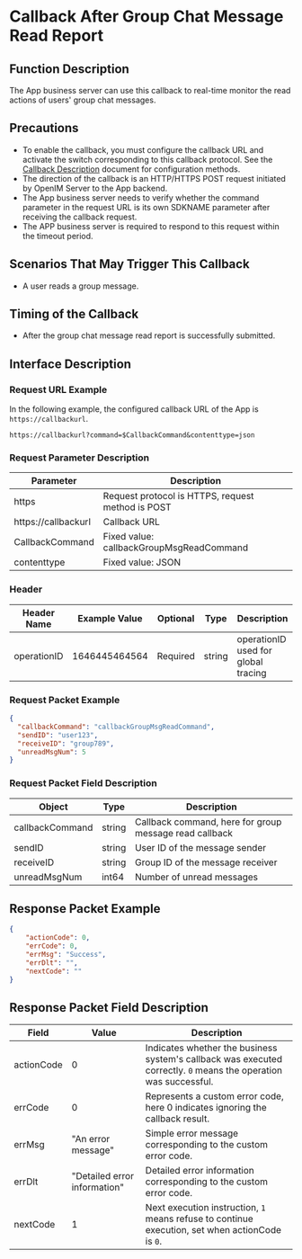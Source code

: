 # Callback After Group Chat Message Read Report

## Function Description
The App business server can use this callback to real-time monitor the read actions of users' group chat messages.

## Precautions
- To enable the callback, you must configure the callback URL and activate the switch corresponding to this callback protocol. See the [Callback Description](../introduction) document for configuration methods.
- The direction of the callback is an HTTP/HTTPS POST request initiated by OpenIM Server to the App backend.
- The App business server needs to verify whether the command parameter in the request URL is its own SDKNAME parameter after receiving the callback request.
- The APP business server is required to respond to this request within the timeout period.

## Scenarios That May Trigger This Callback
- A user reads a group message.

## Timing of the Callback
- After the group chat message read report is successfully submitted.

## Interface Description

### Request URL Example
In the following example, the configured callback URL of the App is `https://callbackurl`.
```plaintext
https://callbackurl?command=$CallbackCommand&contenttype=json
```

### Request Parameter Description

| Parameter            | Description                                    |
|----------------------|------------------------------------------------|
| https                | Request protocol is HTTPS, request method is POST |
| https://callbackurl  | Callback URL                                   |
| CallbackCommand      | Fixed value: callbackGroupMsgReadCommand       |
| contenttype          | Fixed value: JSON                              |

### Header
| Header Name | Example Value  | Optional | Type   | Description                        |
|-------------|----------------|----------|--------|------------------------------------|
| operationID | 1646445464564  | Required | string | operationID used for global tracing |

### Request Packet Example
```json
{
  "callbackCommand": "callbackGroupMsgReadCommand",
  "sendID": "user123",
  "receiveID": "group789",
  "unreadMsgNum": 5
}
```

### Request Packet Field Description

| Object           | Type   | Description                                          |
|------------------|--------|------------------------------------------------------|
| callbackCommand  | string | Callback command, here for group message read callback |
| sendID           | string | User ID of the message sender                        |
| receiveID        | string | Group ID of the message receiver                     |
| unreadMsgNum     | int64  | Number of unread messages                            |

## Response Packet Example

```json
{
    "actionCode": 0,
    "errCode": 0,
    "errMsg": "Success",
    "errDlt": "",
    "nextCode": ""
}
```

## Response Packet Field Description

| Field       | Value | Description                                             |
|-------------|-------|---------------------------------------------------------|
| actionCode  | 0     | Indicates whether the business system's callback was executed correctly. `0` means the operation was successful. |
| errCode     | 0     | Represents a custom error code, here 0 indicates ignoring the callback result.   |
| errMsg      | "An error message" | Simple error message corresponding to the custom error code. |
| errDlt      | "Detailed error information" | Detailed error information corresponding to the custom error code. |
| nextCode    | 1     | Next execution instruction, `1` means refuse to continue execution, set when actionCode is `0`. |
